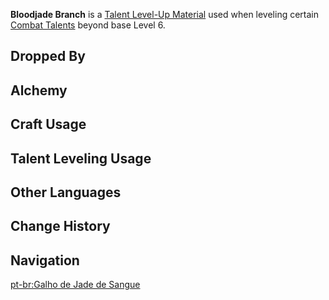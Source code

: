 {{Item Infobox
|id           = 113018
|image        = Item Bloodjade Branch.png
|type         = Talent Level-Up Materials
|invCategory  = Character Development Items
|group        = Azhdaha Materials
|group2       = Weekly Boss Drops
|rarity       = 5
|description  = Nurtured by the might of the dragon king, these bone branches glitter with strange, unique colors.<br />Hatred coursed through the natural streams and kissed the cold moonlight, and from them were these crystalline branches born and grown...<br />Even though they were severed in battle, these branches steeped in dragon blood rustle as if eternally ill-at-ease.
|source1      = Lv. 70+ [[Beneath the Dragon-Queller]] Reward
}}
'''Bloodjade Branch''' is a [[Talent Level-Up Material]] used when leveling certain [[Combat Talents]] beyond base Level 6.

==Dropped By==
{{Dropped By|level=70}}

==Alchemy==
{{Recipe
|type = Converting
|Dragon Lord's Crown = 1
|Dream Solvent = 1
|sort = Dragon Lord's Crown,Dream Solvent
}}
{{Recipe
|type = Converting
|Gilded Scale = 1
|Dream Solvent = 1
|sort = Gilded Scale,Dream Solvent
}}

==Craft Usage==
{{Craft Usage}}

==Talent Leveling Usage==
{{Talent Leveling Usage}}

==Other Languages==
{{Other Languages
|en      = Bloodjade Branch
|zhs     = 血玉之枝
|zhs_rm  = Xuèyù zhī Zhī
|zht     = 血玉之枝
|zht_rm  = Xiěyù zhī Zhī
|zh_tl   = Bloodjade Branch
|ja      = 血玉の枝
|ja_rm   = Ketsugyoku no Eda{{Assumed}}
|ja_tl   = Bloodjewel Branch
|ko      = 혈옥의 가지
|ko_rm   = Hyoel'ok-ui Gaji
|ko_tl   = Bloodjewel Branch
|es      = Rama de jade carmesí
|es_tl   = Crimson Jade Branch
|fr      = Branche de jade cramoisi
|fr_tl   = Crimson Jade Branch
|ru      = Ветвь кровавой яшмы
|ru_tl   = 
|th      = Bloodpearl Branch
|th_rm   = 
|th_tl   = 
|vi      = Nhánh Huyết Ngọc
|vi_tl   = 
|de      = Ast des Drachenbluts
|de_tl   = Branch of Dragon Blood
|id      = Bloodjade Branch
|pt      = Galho de Jade de Sangue
|pt_tl   = 
}}

==Change History==
{{Change History|1.5}}

==Navigation==
{{Development Item Navbox|type=Character Talent Materials}}

[[pt-br:Galho de Jade de Sangue]]